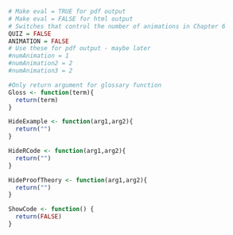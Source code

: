 ```r
# Make eval = TRUE for pdf output
# Make eval = FALSE for html output
# Switches that control the number of animations in Chapter 6
QUIZ = FALSE
ANIMATION = FALSE 
# Use these for pdf output - maybe later
#numAnimation = 1
#numAnimation2 = 2
#numAnimation3 = 2

#Only return argument for glossary function
Gloss <- function(term){
  return(term)
}

HideExample <- function(arg1,arg2){
  return("")
}

HideRCode <- function(arg1,arg2){
  return("")
}

HideProofTheory <- function(arg1,arg2){
  return("")
}

ShowCode <- function() {
  return(FALSE)
}

```
